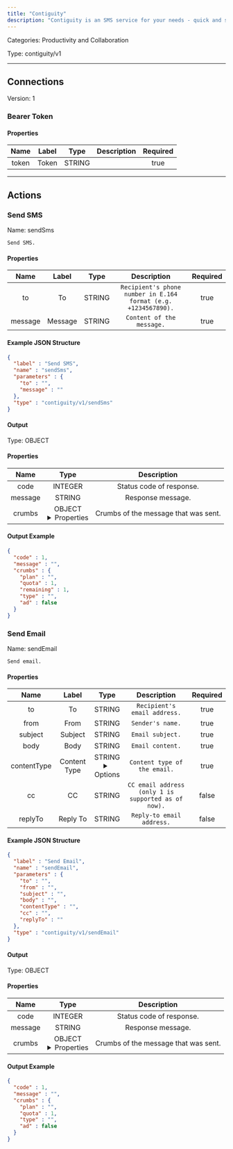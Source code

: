 ```yaml
---
title: "Contiguity"
description: "Contiguity is an SMS service for your needs - quick and simple."
---
```



Categories: Productivity and Collaboration


Type: contiguity/v1

<hr />



## Connections

Version: 1


### Bearer Token

#### Properties

|      Name       |      Label     |     Type     |     Description     | Required |
|:---------------:|:--------------:|:------------:|:-------------------:|:--------:|
| token | Token | STRING |  | true |





<hr />



## Actions


### Send SMS
Name: sendSms

`Send SMS.`

#### Properties

|      Name       |      Label     |     Type     |     Description     | Required |
|:---------------:|:--------------:|:------------:|:-------------------:|:--------:|
| to | To | STRING | `Recipient's phone number in E.164 format (e.g. +1234567890).` | true |
| message | Message | STRING | `Content of the message.` | true |

#### Example JSON Structure
```json
{
  "label" : "Send SMS",
  "name" : "sendSms",
  "parameters" : {
    "to" : "",
    "message" : ""
  },
  "type" : "contiguity/v1/sendSms"
}
```

#### Output



Type: OBJECT


#### Properties

|     Name     |     Type     |     Description     |
|:------------:|:------------:|:-------------------:|
| code | INTEGER | Status code of response. |
| message | STRING | Response message. |
| crumbs | OBJECT <details> <summary> Properties </summary> &#123;STRING\(plan), INTEGER\(quota), INTEGER\(remaining), STRING\(type), BOOLEAN\(ad)&#125; </details> | Crumbs of the message that was sent. |




#### Output Example
```json
{
  "code" : 1,
  "message" : "",
  "crumbs" : {
    "plan" : "",
    "quota" : 1,
    "remaining" : 1,
    "type" : "",
    "ad" : false
  }
}
```


### Send Email
Name: sendEmail

`Send email.`

#### Properties

|      Name       |      Label     |     Type     |     Description     | Required |
|:---------------:|:--------------:|:------------:|:-------------------:|:--------:|
| to | To | STRING | `Recipient's email address.` | true |
| from | From | STRING | `Sender's name.` | true |
| subject | Subject | STRING | `Email subject.` | true |
| body | Body | STRING | `Email content.` | true |
| contentType | Content Type | STRING <details> <summary> Options </summary> html, text </details> | `Content type of the email.` | true |
| cc | CC | STRING | `CC email address (only 1 is supported as of now).` | false |
| replyTo | Reply To | STRING | `Reply-to email address.` | false |

#### Example JSON Structure
```json
{
  "label" : "Send Email",
  "name" : "sendEmail",
  "parameters" : {
    "to" : "",
    "from" : "",
    "subject" : "",
    "body" : "",
    "contentType" : "",
    "cc" : "",
    "replyTo" : ""
  },
  "type" : "contiguity/v1/sendEmail"
}
```

#### Output



Type: OBJECT


#### Properties

|     Name     |     Type     |     Description     |
|:------------:|:------------:|:-------------------:|
| code | INTEGER | Status code of response. |
| message | STRING | Response message. |
| crumbs | OBJECT <details> <summary> Properties </summary> &#123;STRING\(plan), INTEGER\(quota), STRING\(type), BOOLEAN\(ad)&#125; </details> | Crumbs of the message that was sent. |




#### Output Example
```json
{
  "code" : 1,
  "message" : "",
  "crumbs" : {
    "plan" : "",
    "quota" : 1,
    "type" : "",
    "ad" : false
  }
}
```




